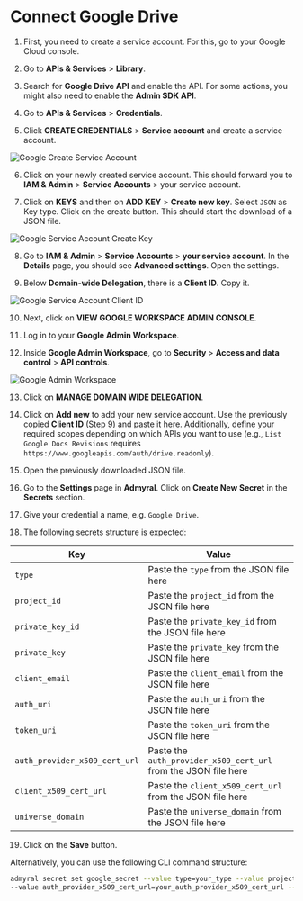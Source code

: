 # Connect Google Drive

1. First, you need to create a service account. For this, go to your Google Cloud console.

2. Go to **APIs & Services** > **Library**.

3. Search for **Google Drive API** and enable the API. For some actions, you might also need to enable the **Admin SDK API**.

4. Go to **APIs & Services** > **Credentials**.

5. Click **CREATE CREDENTIALS** > **Service account** and create a service account.

![Google Create Service Account](/google_create_service_account.png)

6. Click on your newly created service account. This should forward you to **IAM & Admin** > **Service Accounts** > your service account.

7. Click on **KEYS** and then on **ADD KEY** > **Create new key**. Select `JSON` as Key type. Click on the create button. This should start the download of a JSON file.

![Google Service Account Create Key](/google_service_account_create_key.png)

8. Go to **IAM & Admin** > **Service Accounts** > **your service account**. In the **Details** page, you should see **Advanced settings**. Open the settings.

9. Below **Domain-wide Delegation**, there is a **Client ID**. Copy it.

![Google Service Account Client ID](/google_service_accounts_client_id.png)

10. Next, click on **VIEW GOOGLE WORKSPACE ADMIN CONSOLE**.

11. Log in to your **Google Admin Workspace**.

12. Inside **Google Admin Workspace**, go to **Security** > **Access and data control** > **API controls**.

![Google Admin Workspace](/google_admin_workspace.png)

13. Click on **MANAGE DOMAIN WIDE DELEGATION**.

14. Click on **Add new** to add your new service account. Use the previously copied **Client ID** (Step 9) and paste it here. Additionally, define your required scopes depending on which APIs you want to use (e.g., `List Google Docs Revisions` requires `https://www.googleapis.com/auth/drive.readonly`).

15. Open the previously downloaded JSON file.

16. Go to the **Settings** page in **Admyral**. Click on **Create New Secret** in the **Secrets** section.

17. Give your credential a name, e.g. `Google Drive`.

18. The following secrets structure is expected:

| Key                           | Value                                                           |
| ----------------------------- | --------------------------------------------------------------- |
| `type`                        | Paste the `type` from the JSON file here                        |
| `project_id`                  | Paste the `project_id` from the JSON file here                  |
| `private_key_id`              | Paste the `private_key_id` from the JSON file here              |
| `private_key`                 | Paste the `private_key` from the JSON file here                 |
| `client_email`                | Paste the `client_email` from the JSON file here                |
| `auth_uri`                    | Paste the `auth_uri` from the JSON file here                    |
| `token_uri`                   | Paste the `token_uri` from the JSON file here                   |
| `auth_provider_x509_cert_url` | Paste the `auth_provider_x509_cert_url` from the JSON file here |
| `client_x509_cert_url`        | Paste the `client_x509_cert_url` from the JSON file here        |
| `universe_domain`             | Paste the `universe_domain` from the JSON file here             |

19. Click on the **Save** button.

Alternatively, you can use the following CLI command structure:

```bash
admyral secret set google_secret --value type=your_type --value project_id=your_project_id --value private_key_id=your_private_key_id --value private_key=your_private_key --value client_email=your_client_email --value auth_uri=your_auth_uri --value token_uri=your_token_uri
--value auth_provider_x509_cert_url=your_auth_provider_x509_cert_url --value client_x509_cert_url=your_client_x509_cert_url --value universe_domain=your_universe_domain
```
